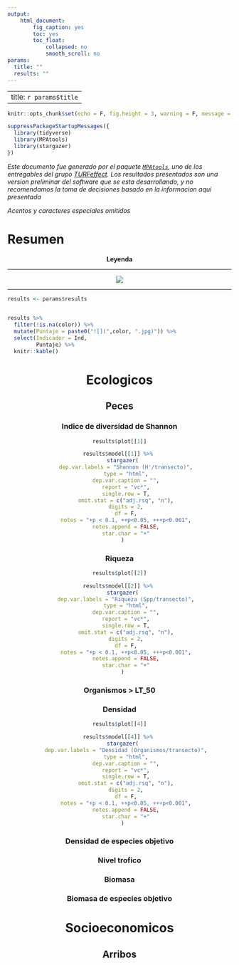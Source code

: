 ```yaml
---
output: 
    html_document: 
        fig_caption: yes
        toc: yes
        toc_float:
            collapsed: no
            smooth_scroll: no
params:
  title: ""
  results: ""
---
```


---
title: `r params$title`
---

```r

knitr::opts_chunk$set(echo = F, fig.height = 3, warning = F, message = F, results = 'asis')

```

```r

suppressPackageStartupMessages({
  library(tidyverse)
  library(MPAtools)
  library(stargazer)
})

```

<style type="text/css">
.table {

width: 80%;

}
</style>

*Este documento fue generado por el paquete [`MPAtools`](https://github.com/turfeffect/MPAtools), uno de los entregables del grupo [TURFeffect](www.turfeffect.org). Los resultados presentados son una version preliminar del software que se esta desarrollando, y no recomendamos la toma de decisiones basado en la informacion aqui presentada*

*Acentos y caracteres especiales omitidos*

# Resumen

<center>

**Leyenda**

----

![](legend.png)

----

</center>

```r

results <- params$results
  
```



```r

results %>%
  filter(!is.na(color)) %>% 
  mutate(Puntaje = paste0("![](",color, ".jpg)")) %>%
  select(Indicador = Ind,
         Puntaje) %>%
  knitr::kable()

```


<center>


# Ecologicos

## Peces

### Indice de diversidad de Shannon


```r

results$plot[[1]]

```

```r

results$model[[1]] %>% 
  stargazer(
    dep.var.labels = "Shannon (H'/transecto)",
    type = "html",
    dep.var.caption = "",
    report = "vc*",
    single.row = T,
    omit.stat = c("adj.rsq", "n"),
    digits = 2,
    df = F,
    notes = "+p < 0.1, ++p<0.05, +++p<0.001",
    notes.append = FALSE,
    star.char = "+"
  )

```


### Riqueza

```r

results$plot[[2]]

```

```r

results$model[[2]] %>% 
  stargazer(
    dep.var.labels = "Riqueza (Spp/transecto)",
    type = "html",
    dep.var.caption = "",
    report = "vc*",
    single.row = T,
    omit.stat = c("adj.rsq", "n"),
    digits = 2,
    df = F,
    notes = "+p < 0.1, ++p<0.05, +++p<0.001",
    notes.append = FALSE,
    star.char = "+"
  )

```


### Organismos > LT_50

### Densidad

```r

results$plot[[4]]

```

```r

results$model[[4]] %>% 
  stargazer(
    dep.var.labels = "Densidad (Organismos/transecto)",
    type = "html",
    dep.var.caption = "",
    report = "vc*",
    single.row = T,
    omit.stat = c("adj.rsq", "n"),
    digits = 2,
    df = F,
    notes = "+p < 0.1, ++p<0.05, +++p<0.001",
    notes.append = FALSE,
    star.char = "+"
  )

```


### Densidad de especies objetivo

### Nivel trofico

### Biomasa

### Biomasa de especies objetivo

# Socioeconomicos

## Arribos

